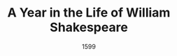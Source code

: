---
title: "A Year in the Life of William Shakespeare"
subtitle: "1599"
creator: "James Shapiro"
categories: ["cds"]
featuredImage: "../src/assets/images/item/cds/DSC02979-4.png"
views: ["../src/assets/images/item/cds/DSC02979-4.png"]
nextItem: []
---